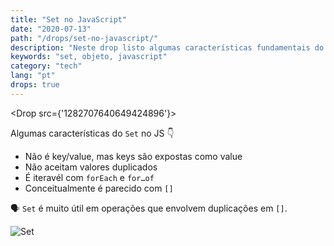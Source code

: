 ```yaml
---
title: "Set no JavaScript"
date: "2020-07-13"
path: "/drops/set-no-javascript/"
description: "Neste drop listo algumas características fundamentais do objeto Set no JavaScript."
keywords: "set, objeto, javascript"
category: "tech"
lang: "pt"
drops: true
---
```



<Drop src={'1282707640649424896'}>

Algumas características do `Set` no JS 👇

- Não é key/value, mas keys são expostas como value
- Não aceitam valores duplicados
- É iteravél com `forEach` e `for…of`
- Conceitualmente é parecido com `[]`

🗣 `Set` é muito útil em operações que envolvem duplicações em `[]`.

![Set](https://pbs.twimg.com/media/Ec0XzVFXsAElHuM?format=jpg&name=small)

</Drop>
